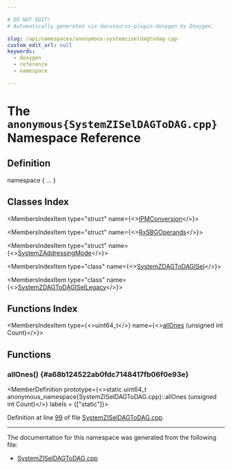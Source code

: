 ```yaml
---

# DO NOT EDIT!
# Automatically generated via docusaurus-plugin-doxygen by Doxygen.

slug: /api/namespaces/anonymous-systemziseldagtodag-cpp-
custom_edit_url: null
keywords:
  - doxygen
  - reference
  - namespace

---
```





# The `anonymous{SystemZISelDAGToDAG.cpp}` Namespace Reference

<DoxygenPage pluginConfig={pluginConfig}>



## Definition

<CodeBlock>namespace &#123; ... &#125;</CodeBlock>

## Classes Index

<MembersIndex>

<MembersIndexItem
  type="struct"
  name={<><a href="/docs/api/structs/anonymous-namespace-systemziseldagtodag-cpp-/ipmconversion">IPMConversion</a></>}>
</MembersIndexItem>

<MembersIndexItem
  type="struct"
  name={<><a href="/docs/api/structs/anonymous-namespace-systemziseldagtodag-cpp-/rxsbgoperands">RxSBGOperands</a></>}>
</MembersIndexItem>

<MembersIndexItem
  type="struct"
  name={<><a href="/docs/api/structs/anonymous-namespace-systemziseldagtodag-cpp-/systemzaddressingmode">SystemZAddressingMode</a></>}>
</MembersIndexItem>

<MembersIndexItem
  type="class"
  name={<><a href="/docs/api/classes/anonymous-namespace-systemziseldagtodag-cpp-/systemzdagtodagisel">SystemZDAGToDAGISel</a></>}>
</MembersIndexItem>

<MembersIndexItem
  type="class"
  name={<><a href="/docs/api/classes/anonymous-namespace-systemziseldagtodag-cpp-/systemzdagtodagisellegacy">SystemZDAGToDAGISelLegacy</a></>}>
</MembersIndexItem>

</MembersIndex>

## Functions Index

<MembersIndex>

<MembersIndexItem
  type={<>uint64&#95;t</>}
  name={<><a href="#a68b124522ab0fdc7148417fb06f0e93e">allOnes</a> (unsigned int Count)</>}>
</MembersIndexItem>

</MembersIndex>


<SectionDefinition>

## Functions

### allOnes() {#a68b124522ab0fdc7148417fb06f0e93e}

<MemberDefinition
  prototype={<>static uint64&#95;t anonymous&#95;namespace&#123;SystemZISelDAGToDAG.cpp&#125;::allOnes (unsigned int Count)</>}
  labels = {["static"]}>

Definition at line <a href="/docs/api/files/lib/lib/target/lib/target/systemz/systemziseldagtodag-cpp/#l00099">99</a> of file <a href="/docs/api/files/lib/lib/target/lib/target/systemz/systemziseldagtodag-cpp">SystemZISelDAGToDAG.cpp</a>.
</MemberDefinition>

</SectionDefinition>

<hr/>

The documentation for this namespace was generated from the following file:

<ul>
<li><a href="/docs/api/files/lib/lib/target/lib/target/systemz/systemziseldagtodag-cpp">SystemZISelDAGToDAG.cpp</a></li>
</ul>

</DoxygenPage>
